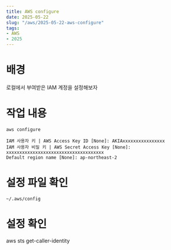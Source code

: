 ```yaml
---
title: AWS configure
date: 2025-05-22
slug: "/aws/2025-05-22-aws-configure"
tags:
- AWS
- 2025
---
```


# 배경
로컬에서 부여받은 IAM 계정을 설정해보자


# 작업 내용
`aws configure`

```
IAM 사용자 키 | AWS Access Key ID [None]: AKIAxxxxxxxxxxxxxxxx
IAM 사용자 비밀 키 | AWS Secret Access Key [None]: xxxxxxxxxxxxxxxxxxxxxxxxxxxxxxxxxxxxx
Default region name [None]: ap-northeast-2
```

# 설정 파일 확인
 `~/.aws/config`

# 설정 확인
aws sts get-caller-identity
